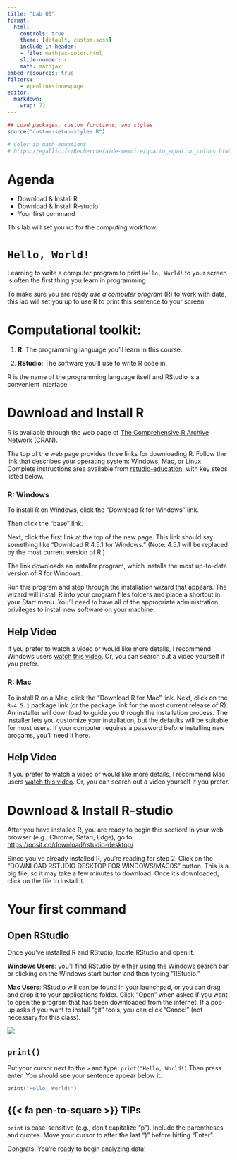 ```yaml
---
title: "Lab 00"
format:
  html:
    controls: true
    theme: [default, custom.scss]
    include-in-header:
    - file: mathjax-color.html
    slide-number: c
    math: mathjax
embed-resources: true
filters:
    - openlinksinnewpage
editor: 
  markdown: 
    wrap: 72
---
```


```r
## Load packages, custom functions, and styles
source("custom-setup-styles.R")

# Color in math equations
# https://egallic.fr/Recherche/aide-memoire/quarto_equation_colors.html#colors-in-equations-with-revealjs
```

# Agenda {data-menu-title="Agenda" background-image="images/calendar.png" background-size="100px" background-repeat="repeat"}

-   Download & Install R
-   Download & Install R-studio
-   Your first command

This lab will set you up for the computing workflow.

# `Hello, World!`

Learning to write a computer program to print `Hello, World!` to your
screen is often the first thing you learn in programming.

To make sure you are ready *use a computer program* (R) to work with
data, this lab will set you up to use R to print this sentence to your screen.

# Computational toolkit:

1.  **R**: The programming language you'll learn in this course.

2.  **RStudio**: The software you'll use to write R code in.

::: callout-note
R is the name of the programming language itself and RStudio is a
convenient interface.
:::

# Download and Install R

R is available through the web page of [The Comprehensive R Archive
Network](http://cran.r-project.org/) (CRAN).

The top of the web page provides three links for downloading R. Follow
the link that describes your operating system: Windows, Mac, or Linux.
Complete instructions area available from
[rstudio-education](https://rstudio-education.github.io/hopr/starting.html),
with key steps listed below.

### R: Windows

To install R on Windows, click the “Download R for Windows” link.

Then click the “base” link.

Next, click the first link at the top of the new page. This link should
say something like “Download R 4.5.1 for Windows.” (Note: 4.5.1 will be
replaced by the most current version of R.)

The link downloads an installer program, which installs the most
up-to-date version of R for Windows.

Run this program and step through the installation wizard that appears.
The wizard will install R into your program files folders and place a
shortcut in your Start menu. You’ll need to have all of the appropriate
administration privileges to install new software on your machine.

::: callout-note
## Help Video

If you prefer to watch a video or would like more details, 
I recommend Windows users 
[watch this video](https://www.youtube.com/watch?v=4AjFbJsNNb8). 
Or, you can search out a video yourself if you prefer.

:::

### R: Mac

To install R on a Mac, click the “Download R for Mac” link. Next, click
on the `R-4.5.1` package link (or the package link for the most current
release of R). An installer will download to guide you through the
installation process. The installer lets you customize your
installation, but the defaults will be suitable for most users. If your
computer requires a password before installing new progams, you’ll need
it here.

::: callout-note
## Help Video

If you prefer to watch a video or would like more details, 
I recommend Mac users 
[watch this video](https://www.youtube.com/watch?v=8NvvydRwxEI). 
Or, you can search out a video yourself if you prefer.

:::

# Download & Install R-studio

After you have installed R, you are ready to begin this section! 
In your web browser (e.g., Chrome, Safari, Edge), go to: 
[https://posit.co/download/rstudio-desktop/](https://posit.co/download/rstudio-desktop/)

Since you've already installed R, you're reading for step 2. 
Click on the "DOWNLOAD RSTUDIO DESKTOP FOR WINDOWS/MAC0S" button. 
This is a big file, so it may take a few minutes to download. 
Once it's downloaded, click on the file to install it. 

# Your first command

## Open RStudio

Once you've installed R and RStudio, locate RStudio and open it.

**Windows Users**: you'll find RStudio by either using the Windows search bar or 
clicking on the Windows start button and then typing "RStudio."

**Mac Users**: RStudio will can be found in your launchpad, 
or you can drag and drop it to your applications folder. Click "Open" when asked 
if you want to open the program that has been downloaded from the internet. 
If a pop-up asks if you want to install "git" tools, you can click "Cancel" 
(not necessary for this class).

![](images/00/RStudio&R.png)

## `print()`

Put your cursor next to the `>` and type: `print("Hello, World!)` 
Then press enter. You should see your sentence appear below it.

```r
print("Hello, World!")
```


::: {.callout-tip icon="false"}
## {{< fa pen-to-square >}} TIPs
`print` is case-sensitive (e.g., don't capitalize "p"). 
Include the parentheses and quotes. 
Move your cursor to after the last ")" before hitting "Enter". 
:::

Congrats! You're ready to begin analyzing data! 